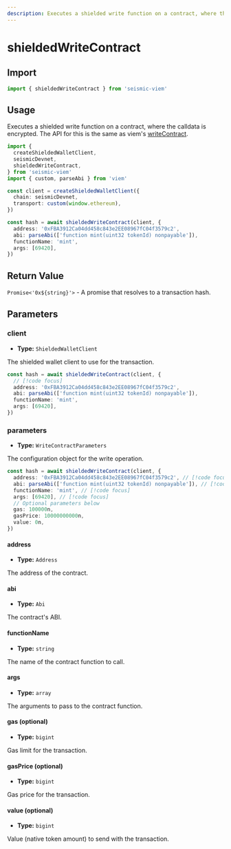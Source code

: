 ```yaml
---
description: Executes a shielded write function on a contract, where the calldata is encrypted, with the same API as viem's writeContract.
---
```


# shieldedWriteContract

## Import

```ts
import { shieldedWriteContract } from 'seismic-viem'
```

## Usage

Executes a shielded write function on a contract, where the calldata is encrypted. The API for this is the same as viem's [writeContract](https://viem.sh/docs/contract/writeContract).

```ts
import {
  createShieldedWalletClient,
  seismicDevnet,
  shieldedWriteContract,
} from 'seismic-viem'
import { custom, parseAbi } from 'viem'

const client = createShieldedWalletClient({
  chain: seismicDevnet,
  transport: custom(window.ethereum),
})

const hash = await shieldedWriteContract(client, {
  address: '0xFBA3912Ca04dd458c843e2EE08967fC04f3579c2',
  abi: parseAbi(['function mint(uint32 tokenId) nonpayable']),
  functionName: 'mint',
  args: [69420],
})
```

## Return Value

`Promise<'0x${string}'>` - A promise that resolves to a transaction hash.

## Parameters

### client

- **Type:** `ShieldedWalletClient`

The shielded wallet client to use for the transaction.

```ts
const hash = await shieldedWriteContract(client, {
  // [!code focus]
  address: '0xFBA3912Ca04dd458c843e2EE08967fC04f3579c2',
  abi: parseAbi(['function mint(uint32 tokenId) nonpayable']),
  functionName: 'mint',
  args: [69420],
})
```

### parameters

- **Type:** `WriteContractParameters`

The configuration object for the write operation.

```ts
const hash = await shieldedWriteContract(client, {
  address: '0xFBA3912Ca04dd458c843e2EE08967fC04f3579c2', // [!code focus]
  abi: parseAbi(['function mint(uint32 tokenId) nonpayable']), // [!code focus]
  functionName: 'mint', // [!code focus]
  args: [69420], // [!code focus]
  // Optional parameters below
  gas: 100000n,
  gasPrice: 10000000000n,
  value: 0n,
})
```

#### address

- **Type:** `Address`

The address of the contract.

#### abi

- **Type:** `Abi`

The contract's ABI.

#### functionName

- **Type:** `string`

The name of the contract function to call.

#### args

- **Type:** `array`

The arguments to pass to the contract function.

#### gas (optional)

- **Type:** `bigint`

Gas limit for the transaction.

#### gasPrice (optional)

- **Type:** `bigint`

Gas price for the transaction.

#### value (optional)

- **Type:** `bigint`

Value (native token amount) to send with the transaction.
